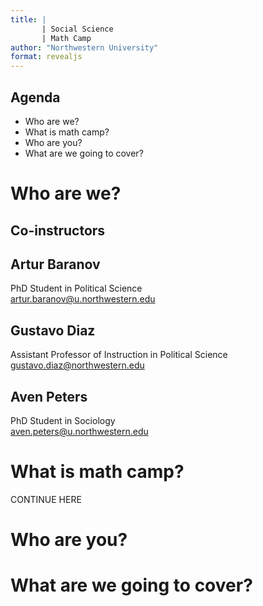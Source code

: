 ```yaml
---
title: | 
       | Social Science
       | Math Camp
author: "Northwestern University"
format: revealjs
---
```


## Agenda

- Who are we?
- What is math camp?
- Who are you?
- What are we going to cover?

# Who are we?

## Co-instructors

::: {.callout-tip}
## Artur Baranov
PhD Student in Political Science  
<artur.baranov@u.northwestern.edu>
:::

::: {.callout-tip}
## Gustavo Diaz
Assistant Professor of Instruction in Political Science  
<gustavo.diaz@northwestern.edu>
:::

::: {.callout-tip}
## Aven Peters
PhD Student in Sociology  
<aven.peters@u.northwestern.edu>
:::

# What is math camp?

CONTINUE HERE

# Who are you?

# What are we going to cover?